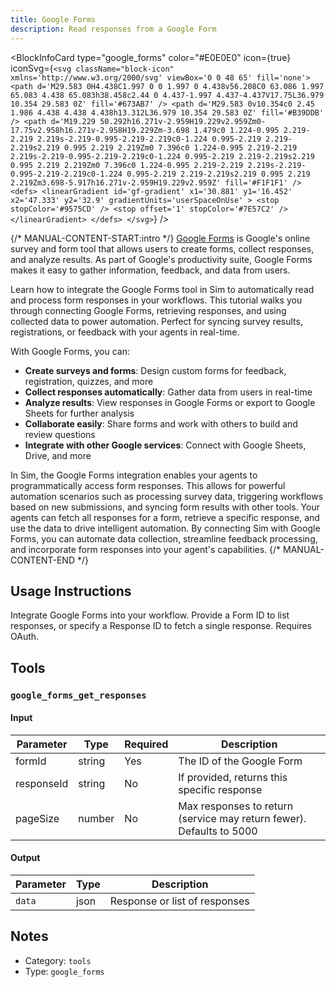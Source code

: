 ```yaml
---
title: Google Forms
description: Read responses from a Google Form
---
```



<BlockInfoCard 
  type="google_forms"
  color="#E0E0E0"
  icon={true}
  iconSvg={`<svg className="block-icon"  xmlns='http://www.w3.org/2000/svg' viewBox='0 0 48 65' fill='none'>
      <path
        d='M29.583 0H4.438C1.997 0 0 1.997 0 4.438v56.208C0 63.086 1.997 65.083 4.438 65.083h38.458c2.44 0 4.437-1.997 4.437-4.437V17.75L36.979 10.354 29.583 0Z'
        fill='#673AB7'
      />
      <path
        d='M29.583 0v10.354c0 2.45 1.986 4.438 4.438 4.438h13.312L36.979 10.354 29.583 0Z'
        fill='#B39DDB'
      />
      <path
        d='M19.229 50.292h16.271v-2.959H19.229v2.959Zm0-17.75v2.958h16.271v-2.958H19.229Zm-3.698 1.479c0 1.224-0.995 2.219-2.219 2.219s-2.219-0.995-2.219-2.219c0-1.224 0.995-2.219 2.219-2.219s2.219 0.995 2.219 2.219Zm0 7.396c0 1.224-0.995 2.219-2.219 2.219s-2.219-0.995-2.219-2.219c0-1.224 0.995-2.219 2.219-2.219s2.219 0.995 2.219 2.219Zm0 7.396c0 1.224-0.995 2.219-2.219 2.219s-2.219-0.995-2.219-2.219c0-1.224 0.995-2.219 2.219-2.219s2.219 0.995 2.219 2.219Zm3.698-5.917h16.271v-2.959H19.229v2.959Z'
        fill='#F1F1F1'
      />
      <defs>
        <linearGradient
          id='gf-gradient'
          x1='30.881'
          y1='16.452'
          x2='47.333'
          y2='32.9'
          gradientUnits='userSpaceOnUse'
        >
          <stop stopColor='#9575CD' />
          <stop offset='1' stopColor='#7E57C2' />
        </linearGradient>
      </defs>
    </svg>`}
/>

{/* MANUAL-CONTENT-START:intro */}
[Google Forms](https://forms.google.com) is Google's online survey and form tool that allows users to create forms, collect responses, and analyze results. As part of Google's productivity suite, Google Forms makes it easy to gather information, feedback, and data from users.

Learn how to integrate the Google Forms tool in Sim to automatically read and process form responses in your workflows. This tutorial walks you through connecting Google Forms, retrieving responses, and using collected data to power automation. Perfect for syncing survey results, registrations, or feedback with your agents in real-time.

With Google Forms, you can:

- **Create surveys and forms**: Design custom forms for feedback, registration, quizzes, and more
- **Collect responses automatically**: Gather data from users in real-time
- **Analyze results**: View responses in Google Forms or export to Google Sheets for further analysis
- **Collaborate easily**: Share forms and work with others to build and review questions
- **Integrate with other Google services**: Connect with Google Sheets, Drive, and more

In Sim, the Google Forms integration enables your agents to programmatically access form responses. This allows for powerful automation scenarios such as processing survey data, triggering workflows based on new submissions, and syncing form results with other tools. Your agents can fetch all responses for a form, retrieve a specific response, and use the data to drive intelligent automation. By connecting Sim with Google Forms, you can automate data collection, streamline feedback processing, and incorporate form responses into your agent's capabilities.
{/* MANUAL-CONTENT-END */}

## Usage Instructions

Integrate Google Forms into your workflow. Provide a Form ID to list responses, or specify a Response ID to fetch a single response. Requires OAuth.



## Tools

### `google_forms_get_responses`

#### Input

| Parameter | Type | Required | Description |
| --------- | ---- | -------- | ----------- |
| formId | string | Yes | The ID of the Google Form |
| responseId | string | No | If provided, returns this specific response |
| pageSize | number | No | Max responses to return (service may return fewer). Defaults to 5000 |

#### Output

| Parameter | Type | Description |
| --------- | ---- | ----------- |
| `data` | json | Response or list of responses |



## Notes

- Category: `tools`
- Type: `google_forms`